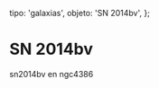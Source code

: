 
  tipo: 'galaxias',
  objeto: 'SN 2014bv',
};

# SN 2014bv

<Imagen
  src="registro/sn2014-bv_20140714_1_sn2014bv_20140714_i88-copia.jpg"
  fecha="20140714"
/>

sn2014bv en ngc4386